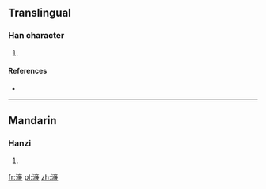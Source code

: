 ==Translingual==

===Han character===
{{Han char|rn=85|rad=水|as=13|sn=16|four=|canj=水卜廿金 (EYTC)}}

# {{defn|Han|sort=水13}}

====References====
* {{Han ref|kx=0655.201|hdz=31764.031|uh=6FD3|ud=28627}}

----

==Mandarin==

===Hanzi===
{{cmn-hanzi|pin=[[lián]] ([[lian2]])|wg=lien<sup>2</sup>}}

# {{defn|lang=cmn|sort=水13}}

[[fr:濓]]
[[pl:濓]]
[[zh:濓]]